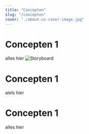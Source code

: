 ```yaml
---
title: "Concepten"
slug: "/concepten"
cover: "./about-us-cover-image.jpg"
---
```


# Concepten 1

alles hier
![Storyboard](https://technation-hr.com/images/concepten/Storyboardv2.jpg "concept storyboard")

# Concepten 1

alels hier

# Concepten 1

alles hier